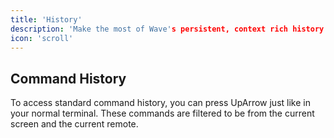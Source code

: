 ```yaml
---
title: 'History'
description: 'Make the most of Wave's persistent, context rich history'
icon: 'scroll'
---
```


## Command History
To access standard command history, you can press UpArrow just like in your normal terminal. These commands are filtered to be from the current screen and the current remote.


